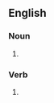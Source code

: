 ==English==

===Noun===
{{head|en|noun form}}

# {{plural of|coffee|lang=en}}

===Verb===
{{head|en|verb form}}

# {{en-third-person singular of|coffee}}